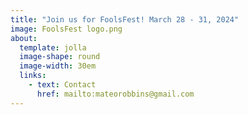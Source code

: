 ```yaml
---
title: "Join us for FoolsFest! March 28 - 31, 2024"
image: FoolsFest logo.png
about: 
  template: jolla
  image-shape: round
  image-width: 30em
  links:
    - text: Contact
      href: mailto:mateorobbins@gmail.com
---
```


